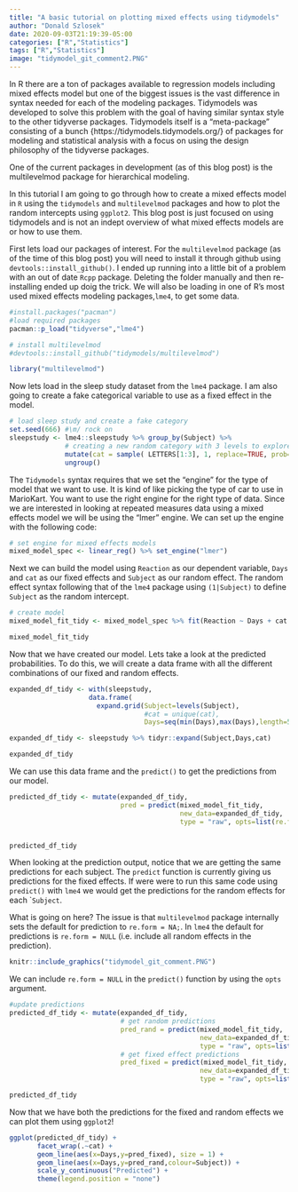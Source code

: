 ---
title: "A basic tutorial on plotting mixed effects using tidymodels"
author: "Donald Szlosek"
date: 2020-09-03T21:19:39-05:00
categories: ["R","Statistics"]
tags: ["R","Statistics"]
image: "tidymodel_git_comment2.PNG"
---

In R there are a ton of packages available to regression models including mixed effects model but one of the biggest issues is the vast difference in syntax needed for each of the modeling packages. Tidymodels was developed to solve this problem with the goal of having similar syntax style to the other tidyverse packages. Tidymodels itself is a "meta-package" consisting of a bunch {https://tidymodels.tidymodels.org/} of packages for modeling and statistical analysis with a focus on using the design philosophy of the tidyverse packages.

One of the current packages in development (as of this blog post) is the multilevelmod package for hierarchical modeling.

In this tutorial I am going to go through how to create a mixed effects model in `R` using the `tidymodels` and `multilevelmod` packages and how to plot the random intercepts using `ggplot2`. This blog post is just focused on using tidymodels and is not an indept overview of what mixed effects models are or how to use them.

First lets load our packages of interest. For the `multilevelmod` package (as of the time of this blog post) you will need to install it through github using `devtools::install_github()`. I ended up running into a little bit of a problem with an out of date `Rcpp` package. Deleting the folder manually and then re-installing ended up doig the trick. We will also be loading in one of R's most used mixed effects modeling packages,`lme4`, to get some data.

```{r}
#install.packages("pacman")
#load required packages
pacman::p_load("tidyverse","lme4")

# install multilevelmod
#devtools::install_github("tidymodels/multilevelmod")

library("multilevelmod")
```

Now lets load in the sleep study dataset from the `lme4` package. I am also going to create a fake categorical variable to use as a fixed effect in the model.

```{r}
# load sleep study and create a fake category
set.seed(666) #\m/ rock on
sleepstudy <- lme4::sleepstudy %>% group_by(Subject) %>% 
              # creating a new random category with 3 levels to explore group effects
              mutate(cat = sample( LETTERS[1:3], 1, replace=TRUE, prob=c(0.25, 0.50, 0.25))) %>%
              ungroup()

```

The `Tidymodels` syntax requires that we set the "engine" for the type of model that we want to use. It is kind of like picking the type of car to use in MarioKart. You want to use the right engine for the right type of data. Since we are interested in looking at repeated measures data using a mixed effects model we will be using the "lmer" engine. We can set up the engine with the following code:

```{r}

# set engine for mixed effects models
mixed_model_spec <- linear_reg() %>% set_engine("lmer")

```

Next we can build the model using `Reaction` as our dependent variable, `Days` and `cat` as our fixed effects and `Subject` as our random effect. The random effect syntax following that of the `lme4` package using `(1|Subject)` to define `Subject` as the random intercept.

```{r}

# create model
mixed_model_fit_tidy <- mixed_model_spec %>% fit(Reaction ~ Days + cat + (1 | Subject), data = sleepstudy)

mixed_model_fit_tidy

```

Now that we have created our model. Lets take a look at the predicted probabilities. To do this, we will create a data frame with all the different combinations of our fixed and random effects.

```{r}

expanded_df_tidy <- with(sleepstudy,
                    data.frame(
                      expand.grid(Subject=levels(Subject),
                                  #cat = unique(cat),
                                  Days=seq(min(Days),max(Days),length=51))))

expanded_df_tidy <- sleepstudy %>% tidyr::expand(Subject,Days,cat)

expanded_df_tidy
```

We can use this data frame and the `predict()` to get the predictions from our model.

```{r}
predicted_df_tidy <- mutate(expanded_df_tidy,
                            pred = predict(mixed_model_fit_tidy,
                                           new_data=expanded_df_tidy, 
                                           type = "raw", opts=list(re.form=NA)))


predicted_df_tidy


```

When looking at the prediction output, notice that we are getting the same predictions for each subject. The `predict` function is currently giving us predictions for the fixed effects. If were were to run this same code using `predict()` with `lme4` we would get the predictions for the random effects for each \``Subject`.

What is going on here? The issue is that `multilevelmod` package internally sets the default for prediction to `re.form = NA;`. In `lme4` the default for predictions is `re.form = NULL` (i.e. include all random effects in the prediction).

```{r}

knitr::include_graphics("tidymodel_git_comment.PNG")

```

We can include `re.form = NULL` in the `predict()` function by using the `opts` argument.

```{r}
#update predictions
predicted_df_tidy <- mutate(expanded_df_tidy,
                            # get random predictions
                            pred_rand = predict(mixed_model_fit_tidy,
                                                new_data=expanded_df_tidy, 
                                                type = "raw", opts=list(re.form=NULL)),
                            # get fixed effect predictions
                            pred_fixed = predict(mixed_model_fit_tidy,
                                                new_data=expanded_df_tidy, 
                                                type = "raw", opts=list(re.form=NA)))

predicted_df_tidy

```

Now that we have both the predictions for the fixed and random effects we can plot them using `ggplot2`!

```{r}
ggplot(predicted_df_tidy) +
       facet_wrap(.~cat) + 
       geom_line(aes(x=Days,y=pred_fixed), size = 1) + 
       geom_line(aes(x=Days,y=pred_rand,colour=Subject)) +
       scale_y_continuous("Predicted") + 
       theme(legend.position = "none")


```
